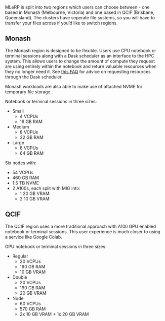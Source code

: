 MLeRP is split into two regions which users can choose between - one based in Monash (Melbourne, Victoria) and one based in QCIF (Brisbane, Queensland). The clusters have seperate file systems, so you will have to transfer your files across if you'd like to switch regions.

## Monash

The Monash region is designed to be flexible. Users use CPU notebook or terminal sessions along with a Dask scheduler as an interface to the HPC system. This allows users to change the amount of compute they request are using entirely within the notebook and return valuable resources when they no longer need it. See [this FAQ](/faq.qmd#how-much-compute-should-i-ask-for-with-my-slurmcluster) for advice on requesting resources through the Dask scheduler.

Monash workloads are also able to make use of attached NVME for temporary file storage.

Notebook or terminal sessions in three sizes:  

- Small 
  - 4 VCPUs 
  - 16 GB RAM 
- Medium  
  - 8 VCPUs
  - 32 GB RAM  
- Large  
  - 8 VCPUs
  - 64 GB RAM  

Six nodes with:

- 54 VCPUs
- 460 GB RAM
- 1.5 TB NVME
- 2 A100s, each split with MIG into:
  - 1 20 GB VRAM
  - 2 10 GB VRAM

## QCIF
The QCIF region uses a more traditional approach with A100 GPU enabled notebook or terminal sessions. This user experience is much closer to using a service like Google Colab.

GPU notebook or terminal sessions in three sizes:

- Regular
  - 20 VCPUs
  - 190 GB RAM
  - 10 GB VRAM
- Double
  - 20 VCPUs
  - 190 GB RAM
  - 20 GB VRAM
- Node
  - 60 VCPUs
  - 570 GB RAM
  - 2x 10 GB VRAM + 1x 20 GB VRAM
  